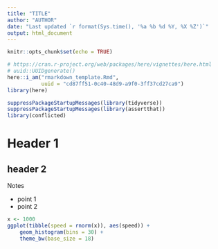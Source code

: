 ```yaml
---
title: "TITLE"
author: "AUTHOR"
date: "Last updated `r format(Sys.time(), '%a %b %d %Y, %X %Z')`"
output: html_document
---
```

    
```r
knitr::opts_chunk$set(echo = TRUE)

# https://cran.r-project.org/web/packages/here/vignettes/here.html
# uuid::UUIDgenerate()
here::i_am("rmarkdown_template.Rmd", 
           uuid = "cd87ff51-0c40-48d9-a9f0-3ff37cd27ca9")
library(here)

suppressPackageStartupMessages(library(tidyverse))
suppressPackageStartupMessages(library(assertthat))
library(conflicted)
```

# Header 1

## header 2

Notes

 * point 1
 * point 2

```r
x <- 1000
ggplot(tibble(speed = rnorm(x)), aes(speed)) +
    geom_histogram(bins = 30) +
    theme_bw(base_size = 18)

```

